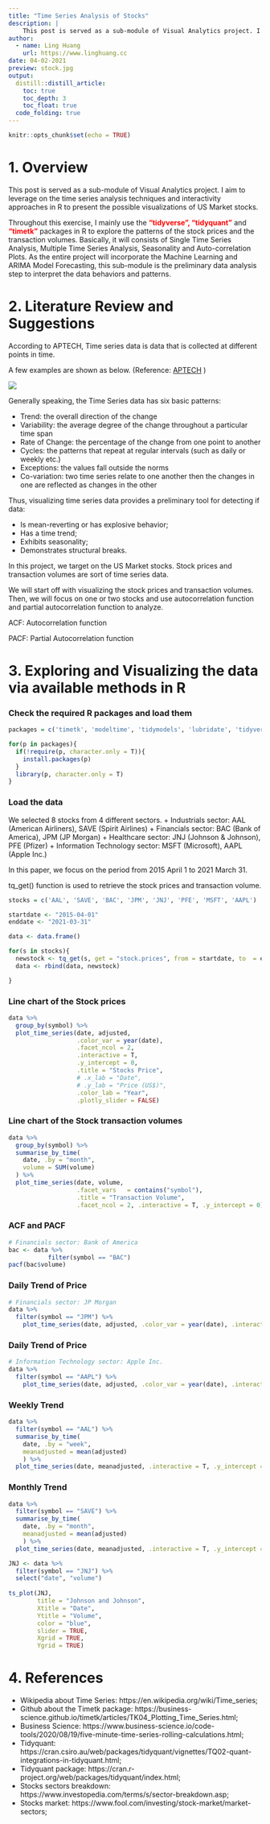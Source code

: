 ```yaml
---
title: "Time Series Analysis of Stocks"
description: |
    This post is served as a sub-module of Visual Analytics project. I aim to leverage on the time series analysis techniques and interactivity approaches in R to present the possible visualizations of US Market stocks.
author:
  - name: Ling Huang
    url: https://www.linghuang.cc
date: 04-02-2021
preview: stock.jpg
output: 
  distill::distill_article:
    toc: true
    toc_depth: 3
    toc_float: true
  code_folding: true
---
```


<!-- Set up the environment -->
```r
knitr::opts_chunk$set(echo = TRUE)
```

# 1. Overview

This post is served as a sub-module of Visual Analytics project. I aim to leverage on the time series analysis techniques and interactivity approaches in R to present the possible visualizations of US Market stocks.

Throughout this exercise, I mainly use the <span style="color:red"> **"tidyverse", "tidyquant"** </span> and <span style="color:red"> **"timetk"** </span> packages in R to explore the patterns of the stock prices and the transaction volumes. Basically, it will consists of Single Time Series Analysis, Multiple Time Series Analysis, Seasonality and Auto-correlation Plots. As the entire project will incorporate the Machine Learning and ARIMA Model Forecasting, this sub-module is the preliminary data analysis step to interpret the data behaviors and patterns.

# 2. Literature Review and Suggestions

According to APTECH, Time series data is data that is collected at different points in time. 

A few examples are shown as below. (Reference: [APTECH](https://www.aptech.com/blog/introduction-to-the-fundamentals-of-time-series-data-and-analysis) )

![](images/example.png)

Generally speaking, the Time Series data has six basic patterns:

-   Trend: the overall direction of the change
-   Variability: the average degree of the change throughout a particular time span
-   Rate of Change: the percentage of the change from one point to another
-   Cycles: the patterns that repeat at regular intervals (such as daily or weekly etc.)
-   Exceptions: the values fall outside the norms
-   Co-variation: two time series relate to one another then the changes in one are reflected as changes in the other

Thus, visualizing time series data provides a preliminary tool for detecting if data:

+ Is mean-reverting or has explosive behavior;
+ Has a time trend;
+ Exhibits seasonality;
+ Demonstrates structural breaks.

In this project, we target on the US Market stocks. Stock prices and transaction volumes are sort of time series data.

We will start off with visualizing the stock prices and transaction volumes. Then, we will focus on one or two stocks and use autocorrelation function and partial autocorrelation function to analyze.

ACF: Autocorrelation function

PACF: Partial Autocorrelation function

# 3. Exploring and Visualizing the data via available methods in R


### Check the required R packages and load them
```r
packages = c('timetk', 'modeltime', 'tidymodels', 'lubridate', 'tidyverse', 'tidyquant', 'TSstudio', 'forecast')

for(p in packages){
  if(!require(p, character.only = T)){
    install.packages(p)
  }
  library(p, character.only = T)
}
```

### Load the data

We selected 8 stocks from 4 different sectors.
+   Industrials sector: AAL (American Airliners), SAVE (Spirit Airlines)
+   Financials sector: BAC (Bank of America), JPM (JP Morgan)
+   Healthcare sector: JNJ (Johnson & Johnson), PFE (Pfizer)
+   Information Technology sector: MSFT (Microsoft), AAPL (Apple Inc.)

In this paper, we focus on the period from 2015 April 1 to 2021 March 31.

tq_get() function is used to retrieve the stock prices and transaction volume.

```r

stocks = c('AAL', 'SAVE', 'BAC', 'JPM', 'JNJ', 'PFE', 'MSFT', 'AAPL')

startdate <- "2015-04-01"
enddate <- "2021-03-31"

data <- data.frame()

for(s in stocks){
  newstock <- tq_get(s, get = "stock.prices", from = startdate, to  = enddate)
  data <- rbind(data, newstock)

}
```

<!-- rm(list=ls()) -->
### Line chart of the Stock prices 
```r
data %>%
  group_by(symbol) %>%
  plot_time_series(date, adjusted,
                   .color_var = year(date),  
                   .facet_ncol = 2,
                   .interactive = T,
                   .y_intercept = 0,
                   .title = "Stocks Price",
                   # .x_lab = "Date",
                   # .y_lab = "Price (US$)",
                   .color_lab = "Year",
                   .plotly_slider = FALSE) 

```
### Line chart of the Stock transaction volumes
```r
data %>%
  group_by(symbol) %>%
  summarise_by_time(
    date, .by = "month",
    volume = SUM(volume)
  ) %>%
  plot_time_series(date, volume, 
                   .facet_vars   = contains("symbol"),
                   .title = "Transaction Volume",
                   .facet_ncol = 2, .interactive = T, .y_intercept = 0)
```
### ACF and PACF
```r
# Financials sector: Bank of America
bac <- data %>%
           filter(symbol == "BAC")
pacf(bac$volume)
```


### Daily Trend of Price
```r
# Financials sector: JP Morgan
data %>%
  filter(symbol == "JPM") %>%
    plot_time_series(date, adjusted, .color_var = year(date), .interactive = T)
```
### Daily Trend of Price
```r
# Information Technology sector: Apple Inc.
data %>%
  filter(symbol == "AAPL") %>%
    plot_time_series(date, adjusted, .color_var = year(date), .interactive = T)
```


### Weekly Trend

```r
data %>%
  filter(symbol == "AAL") %>%
  summarise_by_time(
    date, .by = "week",
    meanadjusted = mean(adjusted)
    ) %>%
  plot_time_series(date, meanadjusted, .interactive = T, .y_intercept = 0)
```

### Monthly Trend
```r
data %>%
  filter(symbol == "SAVE") %>%
  summarise_by_time(
    date, .by = "month",
    meanadjusted = mean(adjusted)
    ) %>%
  plot_time_series(date, meanadjusted, .interactive = T, .y_intercept = 0)
```


```r

JNJ <- data %>%
  filter(symbol == "JNJ") %>%
  select("date", "volume")
  
ts_plot(JNJ,
        title = "Johnson and Johnson",
        Xtitle = "Date",
        Ytitle = "Volume",
        color = "blue",
        slider = TRUE,
        Xgrid = TRUE,
        Ygrid = TRUE)
```


# 4. References

+ Wikipedia about Time Series: https://en.wikipedia.org/wiki/Time_series;
+ Github about the Timetk package: https://business-science.github.io/timetk/articles/TK04_Plotting_Time_Series.html;
+ Business Science: https://www.business-science.io/code-tools/2020/08/19/five-minute-time-series-rolling-calculations.html;
+ Tidyquant: https://cran.csiro.au/web/packages/tidyquant/vignettes/TQ02-quant-integrations-in-tidyquant.html;
+ Tidyquant package: https://cran.r-project.org/web/packages/tidyquant/index.html;
+ Stocks sectors breakdown: https://www.investopedia.com/terms/s/sector-breakdown.asp;
+ Stocks market: https://www.fool.com/investing/stock-market/market-sectors;
